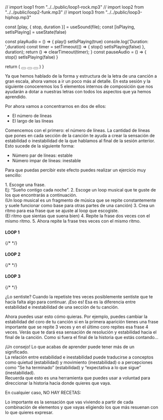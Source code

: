 // import loop1 from "../../public/loop1-rock.mp3"
// import loop2 from "../../public/loop2-funk.mp3"
// import loop3 from "../../public/loop3-hiphop.mp3"

  const [play, { stop, duration }] = useSound(file);
  const [isPlaying, setIsPlaying] = useState(false)

  const playAudio = () => {
    play()
    setIsPlaying(true)
    console.log('Duration: ',duration)
    const timer = setTimeout(() => {
      stop()
      setIsPlaying(false)
    }, duration);
    return () => clearTimeout(timer);
  }
  const pauseAudio = () => {
    stop()
    setIsPlaying(false)
  }

  return (
    <ButtonGroup>
      <Button size="sm" isDisabled={isPlaying} isIconOnly onPress={playAudio}><HiPlay className="h-5 w-5 text-primary"/></Button>
      <Button size="sm" isDisabled={!isPlaying} isIconOnly onPress={pauseAudio}><HiPause className="h-5 w-5 text-primary"/></Button>
      <Button as={Link} href={file} download={fileName} size="sm" isIconOnly><HiMiniArrowDownTray className="h-5 w-5 text-foreground/60" /></Button>
    </ButtonGroup>
  )
}


Ya que hemos hablado de la forma y estructura de la letra de una canción a gran escala, ahora vamos a ir un poco más al detalle. En esta sesión y la siguiente conoceremos los 5 elementos internos de composición que nos ayudarán a dotar a nuestras letras con todos los aspectos que ya hemos aprendido.

Por ahora vamos a concentrarnos en dos de ellos:

*	El número de líneas
*	El largo de las líneas

Comencemos con el primero: el número de líneas.
La cantidad de líneas que pones en cada sección de la canción te ayuda a crear la sensación de estabilidad o inestabilidad de la que hablamos al final de la sesión anterior. Esto sucede de la siguiente forma:

*	Número par de líneas: estable
*	Número impar de líneas: inestable

Para que puedas percibir este efecto puedes realizar un ejercicio muy sencillo:

<div className="block px-10 bg-primary/20 py-4 pb-8 w-2/3 mx-auto rounded-lg text-primary">
1.	Escoge una frase.<br/>Ej: “Sueño contigo cada noche”.
2.	Escoge un loop musical que te guste de los que encontrarás a continuación.<br/>(Un loop musical es un fragmento de música que se repite constantemente y suele funcionar como base para otras partes de una canción)
3.	Crea un ritmo para esa frase que se ajuste al loop que escogiste.<br/>(El ritmo que sientas que suena bien)
4.	Repite la frase dos veces con el mismo ritmo.
5.	Ahora repite la frase tres veces con el mismo ritmo.
<div className="flex justify-evenly gap-2 ">
  <div className="flex flex-col justify-center gap-3">
    <h4 className="my-0 text-center text-foreground">LOOP 1</h4>
    {/* <PlayButton file="/loop1-rock.mp3" fileName="Loop 1 - Rock"/> */}
  </div>
  <div className="flex flex-col justify-center gap-3">
    <h4 className="my-0 text-center text-foreground">LOOP 2</h4>
    {/* <PlayButton file="/loop2-funk.mp3" fileName="Loop 2 - Funk"/> */}
  </div>
  <div className="flex flex-col justify-center gap-3">
    <h4 className="my-0 text-center text-foreground">LOOP 3</h4>
    {/* <PlayButton file="/loop3-hiphop.mp3" fileName="Loop 3 - Hip Hop"/> */}
  </div>
</div>
</div>

¿Lo sentiste? Cuando la repetiste tres veces posiblemente sentiste que te hacía falta algo para continuar. ¡Eso es! Esa es la diferencia entre estabilidad e inestabilidad de una sección de tu canción.

Ahora puedes usar esto cómo quieras. Por ejemplo, puedes cambiar la estabilidad del coro de tu canción si en la primera aparición tienes una frase importante que se repite 3 veces y en el último coro repites esa frase 4 veces. Verás que te dará esa sensación de resolución y estabilidad hacia el final de la canción. Como si fuera el final de la historia que estás contando...

¡Un consejo! Lo que acabas de aprender puede tener más de un significado.<br/>La relación entre estabilidad e inestabilidad puede traducirse a conceptos como quietud (estabilidad) y movimiento (inestabilidad) o a percepciones como “Se ha terminado” (estabilidad) y “expectativa a lo que sigue” (inestabilidad).<br/>Recuerda que esto es una herramienta que puedes usar a voluntad para direccionar la historia hacia donde quieres que vaya. 

<p className="text-center block bg-primary/20 py-10 mx-auto rounded-lg text-foreground/70">
<span className="text-primary font-bold">En cualquier caso, NO HAY RECETAS:</span><br/>

Lo importante es la sensación que vas viviendo a partir de cada combinación de elementos y que vayas eligiendo los que más resuenan con lo que quieres expresar.
</p>
